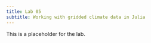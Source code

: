 ```yaml
---
title: Lab 05
subtitle: Working with gridded climate data in Julia
---
```


This is a placeholder for the lab.